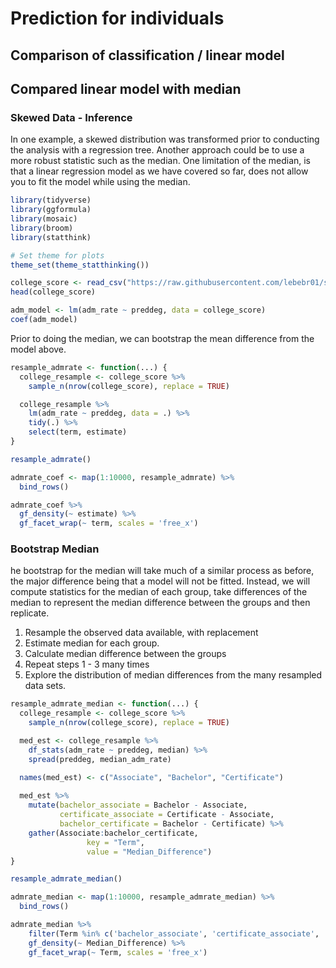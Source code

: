# Prediction for individuals    


## Comparison of classification / linear model  


## Compared linear model with median
### Skewed Data - Inference
In one example, a skewed distribution was transformed prior to conducting the analysis with a regression tree. Another approach could be to use a more robust statistic such as the median. One limitation of the median, is that a linear regression model as we have covered so far, does not allow you to fit the model while using the median.

```r
library(tidyverse)
library(ggformula)
library(mosaic)
library(broom)
library(statthink)

# Set theme for plots
theme_set(theme_statthinking())

college_score <- read_csv("https://raw.githubusercontent.com/lebebr01/statthink/master/data-raw/College-scorecard-clean.csv", guess_max = 10000)
head(college_score)
```

```r
adm_model <- lm(adm_rate ~ preddeg, data = college_score)
coef(adm_model)
```

Prior to doing the median, we can bootstrap the mean difference from the model above.

```r
resample_admrate <- function(...) {
  college_resample <- college_score %>%
    sample_n(nrow(college_score), replace = TRUE)

  college_resample %>%
    lm(adm_rate ~ preddeg, data = .) %>%
    tidy(.) %>%
    select(term, estimate)
}

resample_admrate()
```

```r
admrate_coef <- map(1:10000, resample_admrate) %>%
  bind_rows()

admrate_coef %>%
  gf_density(~ estimate) %>% 
  gf_facet_wrap(~ term, scales = 'free_x')
```

### Bootstrap Median
he bootstrap for the median will take much of a similar process as before, the major difference being that a model will not be fitted. Instead, we will compute statistics for the median of each group, take differences of the median to represent the median difference between the groups and then replicate.

1. Resample the observed data available, with replacement
2. Estimate median for each group.
3. Calculate median difference between the groups
4. Repeat steps 1 - 3 many times
5. Explore the distribution of median differences from the many resampled data sets.

```r
resample_admrate_median <- function(...) {
  college_resample <- college_score %>%
    sample_n(nrow(college_score), replace = TRUE)

  med_est <- college_resample %>%
    df_stats(adm_rate ~ preddeg, median) %>%
    spread(preddeg, median_adm_rate)

  names(med_est) <- c("Associate", "Bachelor", "Certificate")
  
  med_est %>% 
    mutate(bachelor_associate = Bachelor - Associate,
           certificate_associate = Certificate - Associate,
           bachelor_certificate = Bachelor - Certificate) %>%
    gather(Associate:bachelor_certificate, 
                 key = "Term", 
                 value = "Median_Difference")
}

resample_admrate_median()
```

```r
admrate_median <- map(1:10000, resample_admrate_median) %>%
  bind_rows()

admrate_median %>%
    filter(Term %in% c('bachelor_associate', 'certificate_associate', 'bachelor_certificate')) %>%
    gf_density(~ Median_Difference) %>% 
    gf_facet_wrap(~ Term, scales = 'free_x')
```


